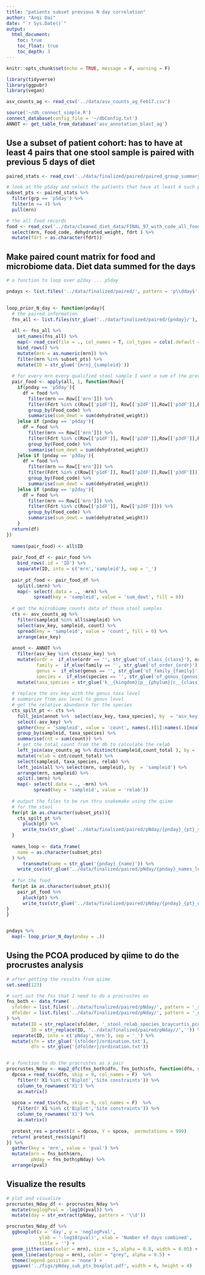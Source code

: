 ```yaml
---
title: "patients subset previous N day correlation"
author: "Anqi Dai"
date: "`r Sys.Date()`"
output:
  html_document:
    toc: true
    toc_float: true
    toc_depth: 3
---
```


```r
knitr::opts_chunk$set(echo = TRUE, message = F, warning = F)
```

```r
library(tidyverse)
library(ggpubr)
library(vegan)
```

```r
asv_counts_ag <- read_csv('../data/asv_counts_ag_Feb17.csv')

source('~/db_connect_simple.R')
connect_database(config_file = '~/dbConfig.txt')
ANNOT <- get_table_from_database('asv_annotation_blast_ag')
```

## Use a subset of patient cohort: has to have at least 4 pairs that one stool sample is paired with previous 5 days of diet

```r
paired_stats <- read_csv('../data/finalized/paired/paired_group_summary_stats.csv')

# look at the p5day and select the patients that have at least 4 such pairs
subset_pts <- paired_stats %>% 
  filter(grp == 'p5day') %>% 
  filter(n >= 4) %>% 
  pull(mrn)
```

```r
# the all food records
food <- read_csv('../data/cleaned_diet_data/FINAL_97_with_code_all_foods_drt_with_enteralTPN.csv') %>% 
  select(mrn, Food_code, dehydrated_weight, fdrt ) %>% 
  mutate(fdrt = as.character(fdrt))
```

## Make paired count matrix for food and microbiome data. Diet data summed for the days

```r
# a function to loop over p2day ... p5day

pndays <- list.files('../data/finalized/paired/', pattern = 'p\\dday$')

  
loop_prior_N_day <- function(pnday){
  # the paired information
  fns_all <- list.files(str_glue('../data/finalized/paired/{pnday}/'), full.names = T)
  
  all <- fns_all %>% 
    set_names(fns_all) %>% 
    map(~ read_csv(file = ., col_names = T, col_types = cols(.default = col_character()))) %>% 
    bind_rows() %>% 
    mutate(mrn = as.numeric(mrn)) %>% 
    filter(mrn %in% subset_pts) %>% 
    mutate(ID = str_glue('{mrn}_{sampleid}'))
  
  # for every mrn every qualified stool sample I want a sum of the previous N days dehydrated weitght for that food code
  pair_food <- apply(all, 1, function(Row){
    if(pnday == 'p5day'){
      df = food %>% 
        filter(mrn == Row[['mrn']]) %>% 
        filter(Fdrt %in% c(Row[['p1dF']], Row[['p2dF']],Row[['p3dF']],Row[['p4dF']],Row[['p5dF']])) %>% 
        group_by(Food_code) %>% 
        summarise(sum_dewt = sum(dehydrated_weight))
    }else if (pnday == 'p4day'){
      df = food %>% 
        filter(mrn == Row[['mrn']]) %>% 
        filter(Fdrt %in% c(Row[['p1dF']], Row[['p2dF']],Row[['p3dF']],Row[['p4dF']])) %>% 
        group_by(Food_code) %>% 
        summarise(sum_dewt = sum(dehydrated_weight))
    }else if (pnday == 'p3day'){
      df = food %>% 
        filter(mrn == Row[['mrn']]) %>% 
        filter(Fdrt %in% c(Row[['p1dF']], Row[['p2dF']],Row[['p3dF']])) %>% 
        group_by(Food_code) %>% 
        summarise(sum_dewt = sum(dehydrated_weight))
    }else if (pnday == 'p2day'){
      df = food %>% 
        filter(mrn == Row[['mrn']]) %>% 
        filter(Fdrt %in% c(Row[['p1dF']], Row[['p2dF']])) %>% 
        group_by(Food_code) %>% 
        summarise(sum_dewt = sum(dehydrated_weight))
    }
  return(df)
})
  
  names(pair_food) <- all$ID
  
  pair_food_df <- pair_food %>% 
    bind_rows(.id = 'ID') %>% 
    separate(ID, into = c('mrn','sampleid'), sep = '_') 
  
  pair_pt_food <- pair_food_df %>% 
    split(.$mrn) %>% 
    map(~ select(.data = ., -mrn) %>% 
          spread(key = 'sampleid', value = 'sum_dewt', fill = 0))
  
  # get the microbiome counts data of those stool samples
  cts <- asv_counts_ag %>% 
    filter(sampleid %in% all$sampleid) %>% 
    select(asv_key, sampleid, count) %>% 
    spread(key = 'sampleid', value = 'count', fill = 0) %>% 
    arrange(asv_key)  
  
  annot <- ANNOT %>% 
    filter(asv_key %in% cts$asv_key) %>% 
    mutate(ordr =  if_else(ordr == '', str_glue('of_class_{class}'), ordr),
           family =  if_else(family == '', str_glue('of_order_{ordr}'), family),
           genus =  if_else(genus == '', str_glue('of_family_{family}'), genus),
           species =  if_else(species == '', str_glue('of_genus_{genus}'), species)) %>% 
    mutate(taxa_species = str_glue('k__{kingdom}|p__{phylum}|c__{class}|o__{ordr}|f__{family}|g__{genus}|s__{species}'))
  
  # replace the asv_key with the genus taxa level
  # summarize from asv level to genus level
  # get the relative abundance for the species
  cts_spilt_pt <- cts %>% 
    full_join(annot %>%  select(asv_key, taxa_species), by  = 'asv_key') %>% 
    select(-asv_key) %>% 
    gather(key = 'sampleid', value = 'count', names(.)[1]:names(.)[ncol(.) - 1]) %>% 
    group_by(sampleid, taxa_species) %>% 
    summarise(cnt = sum(count)) %>% 
    # get the total count from the db to calculate the relab
    left_join(asv_counts_ag %>% distinct(sampleid,count_total ), by = 'sampleid') %>% 
    mutate(relab = cnt/count_total) %>% 
    select(sampleid, taxa_species, relab) %>% 
    left_join(all %>% select(mrn, sampleid), by  = 'sampleid') %>% 
    arrange(mrn, sampleid) %>% 
    split(.$mrn) %>% 
    map(~ select(.data = ., -mrn) %>% 
          spread(key = 'sampleid', value = 'relab'))
  
  # output the files to be run thru snakemake using the qiime
  # for the stool
  for(pt in as.character(subset_pts)){
    cts_spilt_pt %>% 
      pluck(pt) %>% 
      write_tsv(str_glue('../data/finalized/paired/pNday/{pnday}_{pt}_stool_relab_species.tsv'))
  }
  
  names_loop <- data_frame(
    name = as.character(subset_pts) 
  ) %>% 
      transmute(name = str_glue('{pnday}_{name}')) %>% 
    write_csv(str_glue('../data/finalized/paired/pNday/{pnday}_names_loop.csv'), col_names = F)
  
  # for the food
  for(pt in as.character(subset_pts)){
    pair_pt_food %>% 
      pluck(pt) %>% 
      write_tsv(str_glue('../data/finalized/paired/pNday/{pnday}_{pt}_diet_foodID_dehydrated_weight_per_pt.tsv'))
}
}


pndays %>% 
  map(~ loop_prior_N_day(pnday = .))

```

## Using the PCOA produced by qiime to do the procrustes analysis 

```r
# after getting the results from qiime 
set.seed(123)

# sort out the fns that I need to do a procrustes on
fns_both <- data_frame(
  sfolder = list.files('../data/finalized/paired/pNday/', pattern = '_stool_relab_species_braycurtis_pcoa$', full.names = T),
  dfolder = list.files('../data/finalized/paired/pNday/', pattern = '_diet_foodID_dehydrated_weight_per_pt_unweighted_unifrac_pcoa$', full.names = T)
) %>% 
  mutate(ID = str_replace(sfolder, '_stool_relab_species_braycurtis_pcoa', ''),
         ID = str_replace(ID, '../data/finalized/paired/pNday//','')) %>% 
  separate(ID, into = c('pNday','mrn'), sep = '_') %>% 
  mutate(sfn = str_glue('{sfolder}/ordination.txt'),
         dfn = str_glue('{dfolder}/ordination.txt'))


# a function to do the procrustes as a pair
procrustes_Nday <- map2_dfc(fns_both$dfn, fns_both$sfn, function(dfn, sfn){
  dpcoa = read_tsv(dfn, skip = 9, col_names = F)  %>% 
    filter(! X1 %in% c('Biplot','Site constraints')) %>% 
    column_to_rownames('X1') %>% 
    as.matrix()
  
  spcoa = read_tsv(sfn, skip = 9, col_names = F)  %>% 
    filter(! X1 %in% c('Biplot','Site constraints')) %>% 
    column_to_rownames('X1') %>% 
    as.matrix()
  
  protest_res = protest(X = dpcoa, Y = spcoa,  permutations = 999)
  return( protest_res$signif)
}) %>% 
  gather(key = 'mrn', value = 'pval') %>% 
  mutate(mrn = fns_both$mrn,
         pNday = fns_both$pNday) %>% 
  arrange(pval)
```

## Visualize the results

```r
# plot and visualize
procrustes_Nday_df <- procrustes_Nday %>% 
  mutate(neglogPval = -log10(pval)) %>% 
  mutate(day = str_extract(pNday, pattern = '\\d')) 

procrustes_Nday_df %>% 
  ggboxplot(x = 'day', y = 'neglogPval', 
            ylab = '-log10(pval)', xlab = 'Number of days combined',
            title = '') +
  geom_jitter(aes(color = mrn), size = 5, alpha = 0.8, width = 0.05) +
  geom_line(aes(group = mrn), color = "grey", alpha = 0.5) +
  theme(legend.position = 'none') +
  ggsave('../figs/pNday_sub_pts_boxplot.pdf', width = 6, height = 4) 


```

